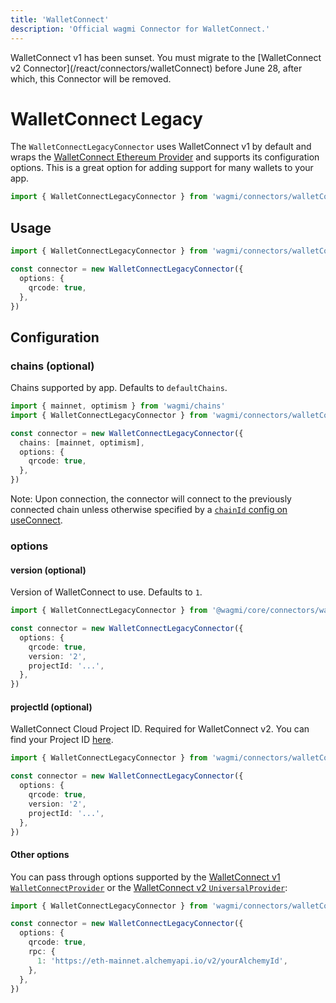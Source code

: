 ```yaml
---
title: 'WalletConnect'
description: 'Official wagmi Connector for WalletConnect.'
---
```


<Callout type="error">
  WalletConnect v1 has been sunset. You must migrate to the [WalletConnect v2
  Connector](/react/connectors/walletConnect) before June 28, after which, this
  Connector will be removed.
</Callout>

# WalletConnect Legacy

The `WalletConnectLegacyConnector` uses WalletConnect v1 by default and wraps the [WalletConnect Ethereum Provider](https://walletconnect.com) and supports its configuration options. This is a great option for adding support for many wallets to your app.

```ts
import { WalletConnectLegacyConnector } from 'wagmi/connectors/walletConnectLegacy'
```

## Usage

```ts
import { WalletConnectLegacyConnector } from 'wagmi/connectors/walletConnectLegacy'

const connector = new WalletConnectLegacyConnector({
  options: {
    qrcode: true,
  },
})
```

## Configuration

### chains (optional)

Chains supported by app. Defaults to `defaultChains`.

```ts {5}
import { mainnet, optimism } from 'wagmi/chains'
import { WalletConnectLegacyConnector } from 'wagmi/connectors/walletConnectLegacy'

const connector = new WalletConnectLegacyConnector({
  chains: [mainnet, optimism],
  options: {
    qrcode: true,
  },
})
```

Note: Upon connection, the connector will connect to the previously connected chain unless otherwise specified by a [`chainId` config on useConnect](/react/hooks/useConnect#chainid-optional).

### options

#### version (optional)

Version of WalletConnect to use. Defaults to `1`.

```ts {6}
import { WalletConnectLegacyConnector } from '@wagmi/core/connectors/walletConnect'

const connector = new WalletConnectLegacyConnector({
  options: {
    qrcode: true,
    version: '2',
    projectId: '...',
  },
})
```

#### projectId (optional)

WalletConnect Cloud Project ID. Required for WalletConnect v2. You can find your Project ID [here](https://cloud.walletconnect.com/sign-in).

```ts {7}
import { WalletConnectLegacyConnector } from 'wagmi/connectors/walletConnectLegacy'

const connector = new WalletConnectLegacyConnector({
  options: {
    qrcode: true,
    version: '2',
    projectId: '...',
  },
})
```

#### Other options

You can pass through options supported by the [WalletConnect v1 `WalletConnectProvider`](https://github.com/WalletConnect/walletconnect-monorepo/blob/v1.0/packages/helpers/types/index.d.ts#L300-L314) or the [WalletConnect v2 `UniversalProvider`](https://github.com/WalletConnect/walletconnect-monorepo/blob/3f0f22b9b85294caed60cdf74f61363ce5ce686b/providers/universal-provider/src/types/misc.ts#L8-L16):

```ts {4-9}
import { WalletConnectLegacyConnector } from 'wagmi/connectors/walletConnectLegacy'

const connector = new WalletConnectLegacyConnector({
  options: {
    qrcode: true,
    rpc: {
      1: 'https://eth-mainnet.alchemyapi.io/v2/yourAlchemyId',
    },
  },
})
```
